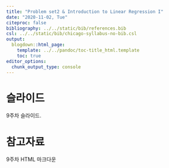 ---
title: "Problem set2 & Introduction to Linear Regression I"
date: "2020-11-02, Tue"
citeproc: false
bibliography: ../../static/bib/references.bib
csl: ../../static/bib/chicago-syllabus-no-bib.csl
output:
  blogdown::html_page:
    template: ../../pandoc/toc-title_html.template
    toc: true
editor_options: 
  chunk_output_type: console
---


# 슬라이드

9주차 슬라이드.

# 참고자료

<i class="fa fa-external-link-square-alt" aria-hidden="true"></i> 9주차 HTML 마크다운
